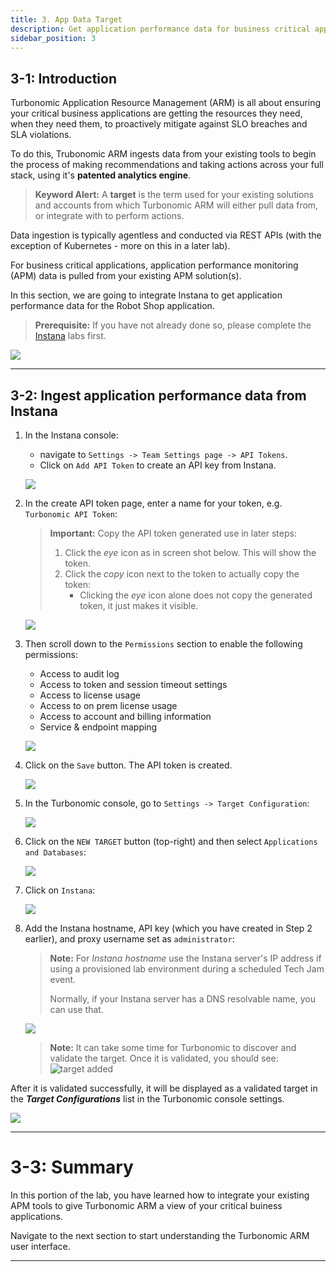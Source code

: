 ```yaml
---
title: 3. App Data Target
description: Get application performance data for business critical applications
sidebar_position: 3
---
```


## 3-1: Introduction

Turbonomic Application Resource Management (ARM) is all about ensuring your
critical business applications are getting the resources they need, when they
need them, to proactively mitigate against SLO breaches and SLA violations.

To do this, Trubonomic ARM ingests data from your existing tools to begin the
process of making recommendations and taking actions across your full stack,
using it's **patented analytics engine**.

> **Keyword Alert:** A **target** is the term used for your existing solutions
> and accounts from which Turbonomic ARM will either pull data from, or
> integrate with to perform actions.

Data ingestion is typically agentless and conducted via REST APIs (with the
exception of Kubernetes - more on this in a later lab).

For business critical applications, application performance monitoring (APM)
data is pulled from your existing APM solution(s).

In this section, we are going to integrate Instana to get application
performance data for the Robot Shop application.

> **Prerequisite:** If you have not already done so, please complete the
> [Instana](https://ibm.github.io/waiops-tech-jam/tutorials/instana/introduction)
> labs first.

![](images/arch-1.png)

---

## 3-2: Ingest application performance data from Instana

1. In the Instana console:

   - navigate to `Settings -> Team Settings page -> API Tokens`.
   - Click on `Add API Token` to create an API key from Instana.

   ![](images/addApiToken.png)

1. In the create API token page, enter a name for your token, e.g.
   `Turbonomic API Token`:

   > **Important:** Copy the API token generated use in later steps:
   >
   > 1. Click the _eye_ icon as in screen shot below. This will show the token.
   > 2. Click the _copy_ icon next to the token to actually copy the token:
   >    - Clicking the _eye_ icon alone does not copy the generated token, it
   >      just makes it visible.

   ![](images/apiToken1.png)

1. Then scroll down to the `Permissions` section to enable the following
   permissions:

   - Access to audit log
   - Access to token and session timeout settings
   - Access to license usage
   - Access to on prem license usage
   - Access to account and billing information
   - Service & endpoint mapping

   ![](images/apiToken2.png)

1. Click on the `Save` button. The API token is created.

   ![](images/apiToken3.png)

1. In the Turbonomic console, go to `Settings -> Target Configuration`:

   ![](images/targetConfiguration.png)

1. Click on the `NEW TARGET` button (top-right) and then select
   `Applications and Databases`:

   ![](images/applicationAndDatabases.png)

1. Click on `Instana`:

   ![](images/instanaTarget.png)

1. Add the Instana hostname, API key (which you have created in Step 2 earlier),
   and proxy username set as `administrator`:

   > **Note:** For _Instana hostname_ use the Instana server's IP address if
   > using a provisioned lab environment during a scheduled Tech Jam event.
   >
   > Normally, if your Instana server has a DNS resolvable name, you can use
   > that.

   ![](images/addInstanaTarget.png)

   > **Note:** It can take some time for Turbonomic to discover and validate the
   > target. Once it is validated, you should see:
   > ![target added](images/instana-target-added.png)

After it is validated successfully, it will be displayed as a validated target
in the **_Target Configurations_** list in the Turbonomic console settings.

![](images/instanaValidatedTarget.png)

---

# 3-3: Summary

In this portion of the lab, you have learned how to integrate your existing APM
tools to give Turbonomic ARM a view of your critical buiness applications.

Navigate to the next section to start understanding the Turbonomic ARM user
interface.

---

